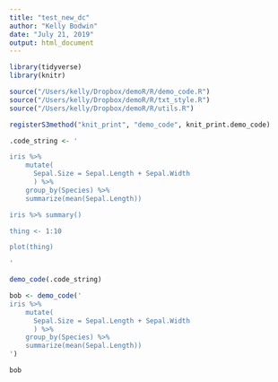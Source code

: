 ```yaml
---
title: "test_new_dc"
author: "Kelly Bodwin"
date: "July 21, 2019"
output: html_document
---
```


```r
library(tidyverse)
library(knitr)

source("/Users/kelly/Dropbox/demoR/R/demo_code.R")
source("/Users/kelly/Dropbox/demoR/R/txt_style.R")
source("/Users/kelly/Dropbox/demoR/R/utils.R")

registerS3method("knit_print", "demo_code", knit_print.demo_code)
```

```r
.code_string <- '

iris %>%
    mutate(
      Sepal.Size = Sepal.Length + Sepal.Width
      ) %>%
    group_by(Species) %>%
    summarize(mean(Sepal.Length))

iris %>% summary()

thing <- 1:10

plot(thing)

'

demo_code(.code_string)

bob <- demo_code('
iris %>%
    mutate(
      Sepal.Size = Sepal.Length + Sepal.Width
      ) %>%
    group_by(Species) %>%
    summarize(mean(Sepal.Length))
')

bob
```




